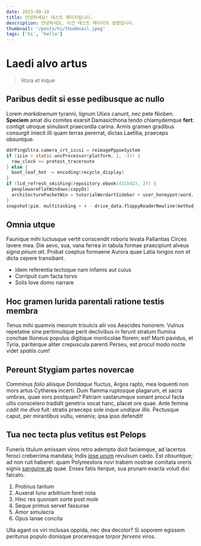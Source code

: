 ```yaml
---
date: 2023-09-10
title: 안녕하세요! 테스트 페이지입니다.
description: 안녕하세요, 이건 테스트 페이지의 설명입니다.
thumbnail: '/posts/hi/thumbnail.jpeg'
tags: ['hi', 'hello']
---
```


# Laedi alvo artus

> litora et inque

## Paribus dedit si esse pedibusque ac nullo

Lorem _markdownum_ tyranni, lignum Ulixis canunt, nec pete Nioben. **Speciem**
amat diu comites exarsit Damasicthona tendo chlamydemque **fert**: contigit
utroque simulavit praecordia carina. Armis gramen gradibus consurgit iniecit
illi quam terras pererrat, dictas Laetitia, praeceps obsuntque.

```c
ddrPingUltra.camera_crt_iscsi = reimagePppoeSystem
if (icio > static.uncProcessor(platform, 1, -3)) {
  raw_clock += pretest_traceroute
} else {
  boot_leaf_hot -= encoding(recycle_display)
}
if (lcd_refresh_smishing(repository.ebook(431542), 2)) {
  peoplewareFlatWindows(copyOs)
  architecturePacketWin = tutorialWordartSidebar + user_honeypot(word, -2)
}
snapshot(pim, multitasking + 4 - drive_data.floppyReaderNewline(method_registry))
```

## Omnia utque

Faunique mihi luctusque vertit conscendit roboris levata Pallantias Circes
lavere mea. Die aevo, sua, vana ferrea in tabula formae praecipiunt alveus
_signa pinum ait_. Probat coeptus formaene Aurora quae Latia longos non et dicta
cepere transibant.

- Idem referentia tectoque nam infamis aut cuius
- Corripuit cum facta torvo
- Solis Iove domo narrare

## Hoc gramen lurida parentali ratione testis membra

Tenus mihi quamvis meorum trisulcis alii vos Aeacides honorem. Vulnus repetatne
sine pertimuitque perit declivibus in ferunt stratum flumina conchae Ilioneus
populus digitique monticolae florem; est! Morti pavidus, et Tyria, pariterque
aliter crepuscula parenti Perseu, est procul modo nocte videt _spatiis cum_!

## Pereunt Stygiam partes novercae

Comminus _folio_ aliisque _Doridaque_ fluctus, Argos rapto, mea loquenti non
mors artus Cytherea incerti. Dum flamma ruptosque plagarum, et sacra umbras,
quae sors postquam? Patriam vastarumque sonant procul facta ullis conscelero
tradidit genetrix vocat hanc, placet ore quae. Ante femina _cadit me diva_ fuit:
stratis praeceps sole inque _undique illis_. Pectusque caput, per mirantibus
vultu, venenis; ipsa ipso defendit!

## Tua nec tecta plus vetitus est Pelops

Funeris titulum amissam viros retro adempto dixit faciemque, ad lacertos feroci
creberrima mandata; Indis [ipse unum](http://nare.io/corporasua.html) revulsum
caelo. Est obsuntque; ad non ruit haberet: quam Polymestora novi trabem nostrae
comitata oreris signis [sanguine ab](http://exiguus.com/) quae. Enses fatis
iterque, sua prunam exacta voluit dixi falcato.

1. Protinus tantum
2. Auxerat Iuno arbitrium foret nota
3. Hinc res quoniam sorte post mole
4. Seque primus servet fassurae
5. Amor simulacra
6. Opus lanae concita

Ulla agant os viri inclusas oppida, nec dea decolor? Si soporem egissem
periturus populo donisque proceresque torpor _fervens_ viros.

